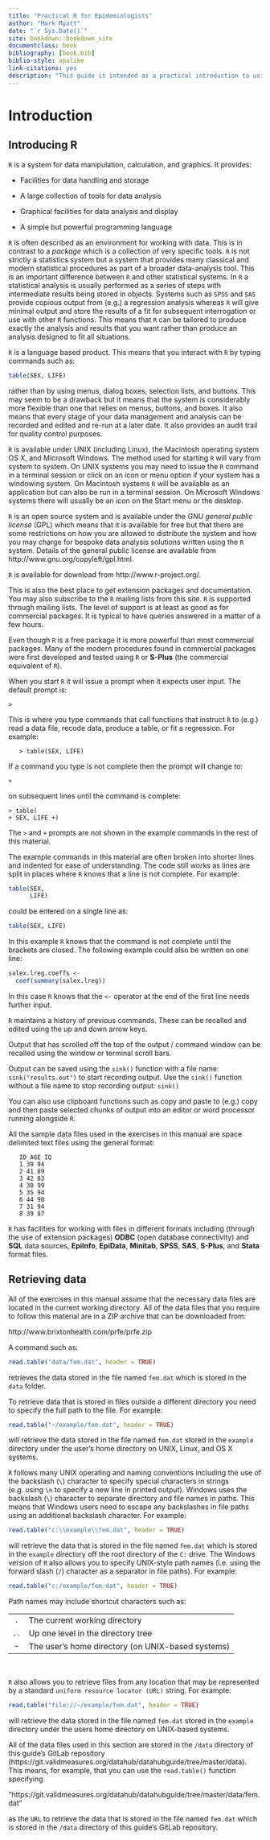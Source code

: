 ```yaml
--- 
title: "Practical R for Epidemiologists"
author: "Mark Myatt"
date: "`r Sys.Date()`"
site: bookdown::bookdown_site
documentclass: book
bibliography: [book.bib]
biblio-style: apalike
link-citations: yes
description: "This guide is intended as a practical introduction to using the R environment for data analysis and graphics to work with epidemiological data. Topics covered include univariate statistics, simple statistical inference, charting data, two-by-two tables, stratified analysis, chi-square test for trend, logistic regression, survival analysis, computer-intensive methods, and extending R using user-provided functions. You should be able to follow the material if you are reasonably familiar with the mechanics of statistical estimation (e.g. calculation of odds ratios and confidence intervals) and require a system that can perform simple or complex analyses to your exact specifications. If you are interested in a system that is flexible, can be tailored to produce exactly the analysis you want, provides modern analytical facilities, and have a basic understanding of the mechanics of hypothesis testing and estimation then you should consider purchasing this book."
---
```


# Introduction {#chapter1}



## Introducing R

`R` is a system for data manipulation, calculation, and graphics. It provides:

* Facilities for data handling and storage

* A large collection of tools for data analysis

* Graphical facilities for data analysis and display

* A simple but powerful programming language

`R` is often described as an environment for working with data. This is in contrast to a *package* which is a collection of very specific tools. `R` is not strictly a statistics system but a system that provides many classical and modern statistical procedures as part of a broader data-analysis tool. This is an important difference between `R` and other statistical systems. In `R` a statistical analysis is usually performed as a series of steps with intermediate results being stored in objects. Systems such as `SPSS` and `SAS` provide copious output from (e.g.) a regression analysis whereas `R` will give minimal output and store the results of a fit for subsequent interrogation or use with other `R` functions. This means that `R` can be tailored to produce exactly the analysis and results that you want rather than produce an analysis designed to fit all situations.

`R` is a language based product. This means that you interact with `R` by typing commands such as: 

```r
table(SEX, LIFE)
```

rather than by using menus, dialog boxes, selection lists, and buttons. This may seem to be a drawback but it means that the system is considerably more flexible than one that relies on menus, buttons, and boxes. It also means that every stage of your data management and analysis can be recorded and edited and re-run at a later date. It also provides an audit trail for quality control purposes.

`R` is available under UNIX (including Linux), the Macintosh operating system OS X, and Microsoft Windows. The method used for starting `R` will vary from system to system. On UNIX systems you may need to issue the `R` command in a terminal session or click on an icon or menu option if your system has a windowing system. On Macintosh systems `R` will be available as an application but can also be run in a terminal session. On Microsoft Windows systems there will usually be an icon on the Start menu or the desktop.

`R` is an open source system and is available under the *GNU general public license* (GPL) which means that it is available for free but that there are some restrictions on how you are allowed to distribute the system and how you may charge for bespoke data analysis solutions written using the `R` system. Details of the general public license are available from http://www.gnu.org/copyleft/gpl.html.

`R` is available for download from http://www.r-project.org/.

This is also the best place to get extension packages and documentation. You may also subscribe to the `R` mailing lists from this site. `R` is supported through mailing lists. The level of support is at least as good as for commercial packages. It is typical to have queries answered in a matter of a few hours.

Even though `R` is a free package it is more powerful than most commercial packages. Many of the modern procedures found in commercial packages were first developed and tested using `R` or **S-Plus** (the commercial equivalent of `R`).


When you start `R` it will issue a prompt when it expects user input. The default prompt is:

```
>
```

This is where you type commands that call functions that instruct `R` to (e.g.) read a data file, recode data, produce a table, or fit a regression. For example:

```
   > table(SEX, LIFE)
```

If a command you type is not complete then the prompt will change to:

```
+
```

on subsequent lines until the command is complete:

```
> table(
+ SEX, LIFE +)
```

The `>` and `+` prompts are not shown in the example commands in the rest of this material.

The example commands in this material are often broken into shorter lines and indented for ease of understanding. The code still works as lines are split in places where `R` knows that a line is not complete. For example:

```r
table(SEX,
      LIFE)
```

could be entered on a single line as:

```r
table(SEX, LIFE)
```

In this example `R` knows that the command is not complete until the brackets are closed. The following example could also be written on one line:

```r
salex.lreg.coeffs <-
  coef(summary(salex.lreg))
```

In this case `R` knows that the `<-` operator at the end of the first line needs further input.

`R` maintains a history of previous commands. These can be recalled and edited using the up and down arrow
keys.

Output that has scrolled off the top of the output / command window can be recalled using the window or terminal scroll bars.

Output can be saved using the `sink()` function with a file name: `sink("results.out")` to start recording output. Use the `sink()` function without a file name to stop recording output: `sink()`

You can also use clipboard functions such as copy and paste to (e.g.) copy and then paste selected chunks of output into an editor or word processor running alongside `R`.

All the sample data files used in the exercises in this manual are space delimited text files using the general
format:

```
   ID AGE IQ
   1 39 94
   2 41 89
   3 42 83
   4 30 99
   5 35 94
   6 44 90
   7 31 94
   8 39 87
```

`R` has facilities for working with files in different formats including (through the use of extension packages) **ODBC** (open database connectivity) and **SQL** data sources, **EpiInfo**, **EpiData**, **Minitab**, **SPSS**, **SAS**, **S-Plus**, and **Stata** format files.


## Retrieving data

All of the exercises in this manual assume that the necessary data files are located in the current working directory.
All of the data files that you require to follow this material are in a ZIP archive that can be downloaded from:

http://www.brixtonhealth.com/prfe/prfe.zip

A command such as:

```r
read.table("data/fem.dat", header = TRUE)
```

retrieves the data stored in the file named `fem.dat` which is stored in the `data` folder.

To retrieve data that is stored in files outside a different directory you need to specify the full path to the file. For example:

```r
read.table("~/example/fem.dat", header = TRUE)
```

will retrieve the data stored in the file named `fem.dat` stored in the `example` directory under the user’s home directory on UNIX, Linux, and OS X systems.

`R` follows many UNIX operating and naming conventions including the use of the backslash (`\`) character to specify special characters in strings (e.g. using `\n` to specify a new line in printed output). Windows uses the backslash (`\`) character to separate directory and file names in paths. This means that Windows users need to escape any backslashes in file paths using an additional backslash character. For example:

```r
read.table("c:\\example\\fem.dat", header = TRUE)
```

will retrieve the data that is stored in the file named `fem.dat` which is stored in the `example` directory off the root directory of the `C:` drive. The Windows version of `R` also allows you to specify UNIX-style path names (i.e. using the forward slash (`/`) character as a separator in file paths). For example:

```r
read.table("c:/example/fem.dat", header = TRUE)
```

Path names may include shortcut characters such as:
<br/>

|      |                                                   |  
|:----:|:--------------------------------------------------|
| `.`  | The current working directory                     |
| `..` | Up one level in the directory tree                |
| `~`  | The user's home directory (on UNIX-based systems) |
<br/>

`R` also allows you to retrieve files from any location that may be represented by a standard `uniform resource locator (URL)` string. For example:

```r
read.table("file://~/example/fem.dat", header = TRUE)
```

will retrieve the data stored in the file named `fem.dat` stored in the `example` directory under the users home directory on UNIX-based systems.

All of the data files used in this section are stored in the `/data` directory of this guide's GitLab repository (https://git.validmeasures.org/datahub/datahubguide/tree/master/data). This means, for example, that you can use the `read.table()` function specifying 

"https://git.validmeasures.org/datahub/datahubguide/tree/master/data/fem.dat"

as the `URL` to retrieve the data that is stored in the file named `fem.dat` which is stored in the `/data` directory of this guide's GitLab repository.


